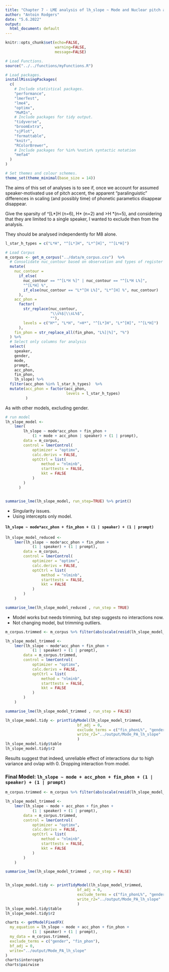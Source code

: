 ```yaml
---
title: "Chapter 7 - LME analysis of lh_slope ~ Mode and Nuclear pitch accents: "
author: "Antoin Rodgers"
date: "5.6.2022"
output:
  html_document: default
---
```


```r
knitr::opts_chunk$set(echo=FALSE,
                      warning=FALSE,
                      message=FALSE)

# Load Functions.
source("../../functions/myFunctions.R") 

# Load packages.
installMissingPackages(
  c(
    # Include statistical packages.
    "performance",
    "lmerTest",
    "lme4",
    "optimx",
    "MuMIn",
    # Include packages for tidy output.
    "tidyverse",
    "broomExtra",
    "sjPlot",
    "formattable",
    "knitr",
    "RColorBrewer",
    # Include packages for %in% %notin% syntactic notation
    "mefa4"
  )
)

# Set themes and colour schemes.
theme_set(theme_minimal(base_size = 14))

```

The aims of this set of analyses is to see if, once we account for assumed speaker-motivated use of pitch accent, the apparent "paralinguistic" differences in scaling (and possibly time) of phonetic parametics disappear disappear.

Give the sparsity of \^[L\*]H (n=6), H\* (n=2) and \>H \*(n=5), and considering that they are limited to a single speaker, I wanted to exclude then from the analysis.

They should be analysed independently for M8 alone.

```r
l_star_h_types = c("L*H", "^[L*]H", "L*^[H]", "^[L*H]")

# Load Corpus
m_corpus <- get_m_corpus("../data/m_corpus.csv")  %>%
  # Consolidate nuc_contour based on observation and types of register shift.
  mutate(
    nuc_contour =
      if_else(
        nuc_contour == "^[L*H %]" | nuc_contour == "^[L*H L%]",
        "^[L*H] %",
        if_else(nuc_contour == "L*^[H L%]", "L*^[H] %", nuc_contour)
      ),
    acc_phon =
      factor(
        str_replace(nuc_contour,
                    "\\s%$|\\sL%$",
                    ""),
        levels = c("H*", "L*H", ">H*", "^[L*]H", "L*^[H]", "^[L*H]")
      ),
    fin_phon = str_replace_all(fin_phon, "L%]|%]", "%")
  ) %>%
  # Select only columns for analysis
  select(
    speaker,
    gender,
    mode,
    prompt,
    acc_phon,
    fin_phon,
    lh_slope) %>% 
  filter(acc_phon %in% l_star_h_types)  %>% 
  mutate(acc_phon = factor(acc_phon,
                           levels = l_star_h_types)
         )
```

As with other models, excluding gender.

```r

# run model
lh_slope_model <-
    lmer(
        lh_slope ~ mode*acc_phon + fin_phon +
            (1 + mode + acc_phon | speaker) + (1 | prompt),
        data = m_corpus,
        control = lmerControl(
            optimizer = "optimx",
            calc.derivs = FALSE,
            optCtrl = list(
                method = "nlminb",
                starttests = FALSE,
                kkt = FALSE
            )
        )
      )


summarise_lme(lh_slope_model, run_step=TRUE) %>% print()

```

-   Singularity issues.
-   Using intercepts only model.

#### `lh_slope ~ mode*acc_phon + fin_phon + (1 | speaker) + (1 | prompt)`

```r

lh_slope_model_reduced <-
    lmer(lh_slope ~ mode*acc_phon + fin_phon +
            (1 | speaker) + (1 | prompt),
        data = m_corpus,
        control = lmerControl(
            optimizer = "optimx",
            calc.derivs = FALSE,
            optCtrl = list(
                method = "nlminb",
                starttests = FALSE,
                kkt = FALSE
            )
        )
    )

summarise_lme(lh_slope_model_reduced , run_step = TRUE)

```

-   Model works but needs trimming, but step suggests no interactions now.
-   Not changing model, but trimming outliers.

```r
m_corpus.trimmed <- m_corpus %>% filter(abs(scale(resid(lh_slope_model_reduced))) <= 3)

lh_slope_model_trimmed <-
    lmer(lh_slope ~ mode*acc_phon + fin_phon +
            (1 | speaker) + (1 | prompt),
        data = m_corpus.trimmed,
        control = lmerControl(
            optimizer = "optimx",
            calc.derivs = FALSE,
            optCtrl = list(
                method = "nlminb",
                starttests = FALSE,
                kkt = FALSE
            )
        )
    )

summarise_lme(lh_slope_model_trimmed , run_step = FALSE)
```

```r

lh_slope_model.tidy <- printTidyModel(lh_slope_model_trimmed,
                                bf_adj = 0,
                                exclude_terms = c("fin_phonL%", "genderM"),
                                write_r2="../output/Mode_PA_lh_slope"
                                )
lh_slope_model.tidy$table
lh_slope_model.tidy$r2

```

Results suggest that indeed, unreliable effect of interactions dur to high variance and ovlap with 0.
Dropping interaction from model.

### Final Model: `lh_slope ~ mode + acc_phon + fin_phon + (1 | speaker) + (1 | prompt)`

```r
m_corpus.trimmed <- m_corpus %>% filter(abs(scale(resid(lh_slope_model_reduced))) <= 3)

lh_slope_model_trimmed <-
    lmer(lh_slope ~ mode + acc_phon + fin_phon +
            (1 | speaker) + (1 | prompt),
        data = m_corpus.trimmed,
        control = lmerControl(
            optimizer = "optimx",
            calc.derivs = FALSE,
            optCtrl = list(
                method = "nlminb",
                starttests = FALSE,
                kkt = FALSE
            )
        )
    )

summarise_lme(lh_slope_model_trimmed , run_step = FALSE)


lh_slope_model.tidy <- printTidyModel(lh_slope_model_trimmed,
                                bf_adj = 0,
                                exclude_terms = c("fin_phonL%", "genderM"),
                                write_r2="../output/Mode_PA_lh_slope"
                                )
lh_slope_model.tidy$table
lh_slope_model.tidy$r2
```

```r

charts <- getModelFixedFX(
  my_equation = lh_slope ~ mode + acc_phon + fin_phon +
            (1 | speaker) + (1 | prompt),
  my_data = m_corpus.trimmed,
  exclude_terms = c("gender", "fin_phon"),
  bf_adj = 0,
  write="../output/Mode_PA_lh_slope"
)
charts$intercepts
charts$pairwise


```
